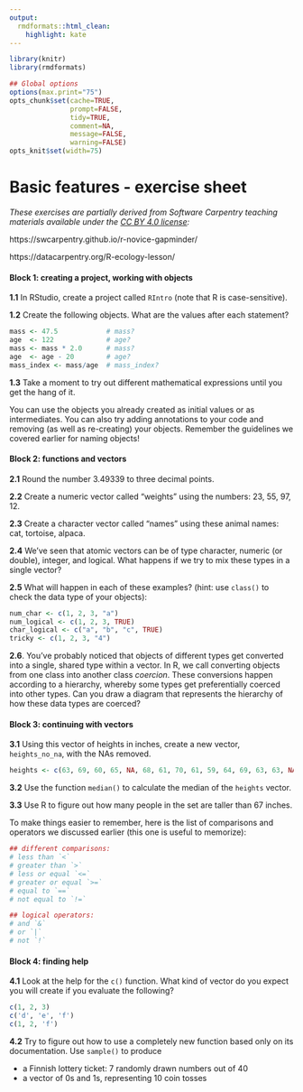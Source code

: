 ```yaml
---
output:
  rmdformats::html_clean:
    highlight: kate
---
```



```r
library(knitr)
library(rmdformats)

## Global options
options(max.print="75")
opts_chunk$set(cache=TRUE,
               prompt=FALSE,
               tidy=TRUE,
               comment=NA,
               message=FALSE,
               warning=FALSE)
opts_knit$set(width=75)
```

# Basic features - exercise sheet


*These exercises are partially derived from Software Carpentry teaching materials available under the [CC BY 4.0 license](https://creativecommons.org/licenses/by/4.0/legalcode):*

https://swcarpentry.github.io/r-novice-gapminder/

https://datacarpentry.org/R-ecology-lesson/


#### **Block 1: creating a project, working with objects**

**1.1** In RStudio, create a project called `RIntro` (note that R is case-sensitive).

**1.2** Create the following objects. What are the values after each statement?

```r
mass <- 47.5            # mass?
age  <- 122             # age?
mass <- mass * 2.0      # mass?
age  <- age - 20        # age?
mass_index <- mass/age  # mass_index?
```

**1.3** Take a moment to try out different mathematical expressions until you get the hang of it. 

You can use the objects you already created as initial values or as intermediates. You can also try adding annotations to your code and removing (as well as re-creating) your objects. Remember the guidelines we covered earlier for naming objects!

#### **Block 2: functions and vectors**

**2.1** Round the number 3.49339 to three decimal points.

**2.2** Create a numeric vector called "weights" using the numbers: 23, 55, 97, 12.

**2.3** Create a character vector called "names" using these animal names: cat, tortoise, alpaca.

**2.4** We’ve seen that atomic vectors can be of type character, numeric (or double), integer, and logical. What happens if we try to mix these types in a single vector?

**2.5** What will happen in each of these examples? (hint: use `class()` to check the data type of your objects):

```r
num_char <- c(1, 2, 3, "a")
num_logical <- c(1, 2, 3, TRUE)
char_logical <- c("a", "b", "c", TRUE)
tricky <- c(1, 2, 3, "4")
```

**2.6**. You’ve probably noticed that objects of different types get converted into a single, shared type within a vector. In R, we call converting objects from one class into another class *coercion*. These conversions happen according to a hierarchy, whereby some types get preferentially coerced into other types. Can you draw a diagram that represents the hierarchy of how these data types are coerced? 

#### **Block 3: continuing with vectors**

**3.1** Using this vector of heights in inches, create a new vector, `heights_no_na`, with the NAs removed.

```r
heights <- c(63, 69, 60, 65, NA, 68, 61, 70, 61, 59, 64, 69, 63, 63, NA, 72, 65, 64, 70, 63, 65)
```

**3.2** Use the function `median()` to calculate the median of the `heights` vector.

**3.3** Use R to figure out how many people in the set are taller than 67 inches.

To make things easier to remember, here is the list of comparisons and operators we discussed earlier (this one is useful to memorize):

```r
## different comparisons:
# less than `<`
# greater than `>`
# less or equal `<=`
# greater or equal `>=`
# equal to `==`
# not equal to `!=`

## logical operators:
# and `&`
# or `|`
# not `!` 
```

#### **Block 4: finding help**

**4.1** Look at the help for the `c()` function. What kind of vector do you expect you will create if you evaluate the following?

```r
c(1, 2, 3)
c('d', 'e', 'f')
c(1, 2, 'f')
```

**4.2** Try to figure out how to use a completely new function based only on its documentation. Use `sample()` to produce

- a Finnish lottery ticket: 7 randomly drawn numbers out of 40
- a vector of 0s and 1s, representing 10 coin tosses